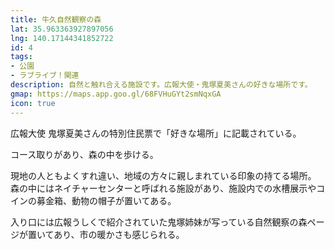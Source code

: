 ```yaml
---
title: 牛久自然観察の森
lat: 35.963363927897056
lng: 140.17144341852722
id: 4
tags:
- 公園
- ラブライブ！関連
description: 自然と触れ合える施設です。広報大使・鬼塚夏美さんの好きな場所です。
gmap: https://maps.app.goo.gl/68FVHuGYt2smNqxGA
icon: true
---
```


<LinkedImage
  basename="nato_blooming/shizen_kansatsu-sign_entrance"
/>

広報大使 鬼塚夏美さんの特別住民票で「好きな場所」に記載されている。

コース取りがあり、森の中を歩ける。

<LinkedImage
  basename="nato_blooming/shizen_kansatsu-map_sign"
/>

現地の人ともよくすれ違い、地域の方々に親しまれている印象の持てる場所。
森の中にはネイチャーセンターと呼ばれる施設があり、施設内での水槽展示やコインの募金箱、動物の帽子が置いてある。

<LinkedImage
  basename="hamyu044/shizen_kansatsu-kaburimono"
/>

入り口には広報うしくで紹介されていた鬼塚姉妹が写っている自然観察の森ページが置いてあり、市の暖かさも感じられる。

<LinkedImage
  basename="nato_blooming/shizen_kansatsu-bus_station"
/>

